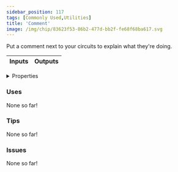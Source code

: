 ```yaml
---
sidebar_position: 117
tags: [Commonly Used,Utilities]
title: 'Comment'
image: /img/chip/83623f53-86b2-477d-bb2f-fe68f68ba617.svg
---
```


Put a comment next to your circuits to explain what they're doing.



<IChip uuid="83623f53-86b2-477d-bb2f-fe68f68ba617"/>

<table><thead><tr><th>Inputs</th><th>Outputs</th></tr></thead><tbody /></table>

<details>
  <summary>Properties</summary>
  <div>
    <div>
    <table>
      <tbody>
        <tr>
          <td>Is beta required?</td>
          <td>No</td>
        </tr>
        <tr>
          <td>Is chip a trolling risk?</td>
          <td>No</td>
        </tr>
        <tr>
          <td>Is chip a role assignment risk?</td>
          <td>No</td>
        </tr>
        <tr>
          <td>Chip UUID</td>
          <td>83623f53-86b2-477d-bb2f-fe68f68ba617</td>
        </tr>
        <tr>
          <td>Room availability</td>
          <td>Available everywhere</td>
        </tr>
      </tbody>
    </table>
    </div>
  </div>
</details>

### Uses

None so far!

### Tips

None so far!

### Issues

None so far!